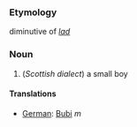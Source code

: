 ===Etymology===
diminutive of ''[[lad]]''

===Noun===
#(''Scottish dialect'') a small boy

====Translations====
*[[German]]: [[Bubi]] ''m''